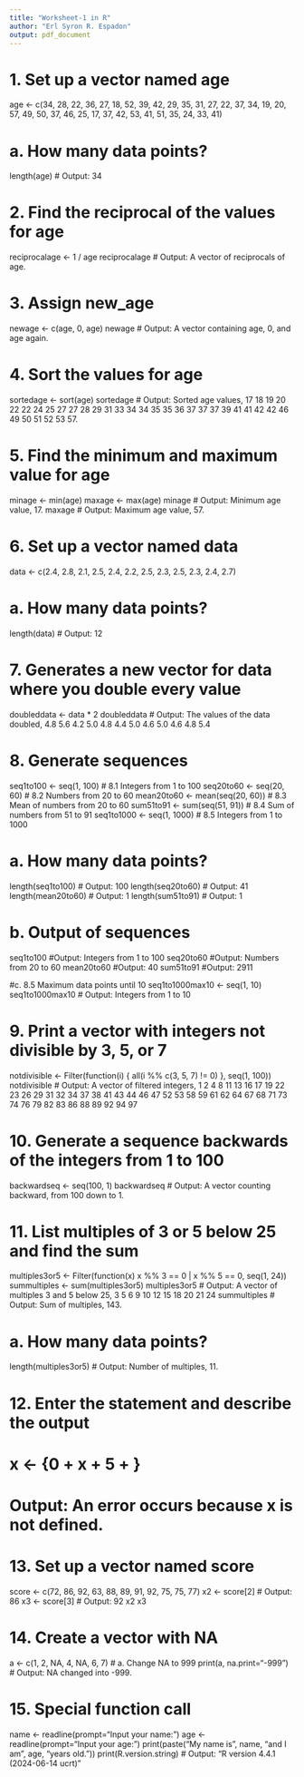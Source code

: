 ---
title: "Worksheet-1 in R"
author: "Erl Syron R. Espadon"
output: pdf_document
---

# 1. Set up a vector named age
age <- c(34, 28, 22, 36, 27, 18, 52, 39, 42, 29,
         35, 31, 27, 22, 37, 34, 19, 20, 57, 49,
         50, 37, 46, 25, 17, 37, 42, 53, 41, 51,
         35, 24, 33, 41)

# a. How many data points?
length(age)  # Output: 34

# 2. Find the reciprocal of the values for age
reciprocalage <- 1 / age
reciprocalage  # Output: A vector of reciprocals of age.

# 3. Assign new_age
newage <- c(age, 0, age)
newage  # Output: A vector containing age, 0, and age again.

# 4. Sort the values for age
sortedage <- sort(age)
sortedage  # Output: Sorted age values, 17 18 19 20 22 22 24 25 27 27 28 29 31 33 34 34 35 35 36 37 37 37 39 41 41 42 42 46 49 50 51 52 53 57.

# 5. Find the minimum and maximum value for age
minage <- min(age)
maxage <- max(age)
minage  # Output: Minimum age value, 17.
maxage  # Output: Maximum age value, 57.

# 6. Set up a vector named data
data <- c(2.4, 2.8, 2.1, 2.5, 2.4, 2.2, 2.5, 2.3, 2.5, 2.3, 2.4, 2.7)

# a. How many data points?
length(data)  # Output: 12

# 7. Generates a new vector for data where you double every value
doubleddata <- data * 2
doubleddata  # Output: The values of the data doubled, 4.8 5.6 4.2 5.0 4.8 4.4 5.0 4.6 5.0 4.6 4.8 5.4

# 8. Generate sequences
seq1to100 <- seq(1, 100)  # 8.1 Integers from 1 to 100
seq20to60 <- seq(20, 60)  # 8.2 Numbers from 20 to 60
mean20to60 <- mean(seq(20, 60))  # 8.3 Mean of numbers from 20 to 60
sum51to91 <- sum(seq(51, 91))  # 8.4 Sum of numbers from 51 to 91
seq1to1000 <- seq(1, 1000) # 8.5 Integers from 1 to 1000

# a. How many data points?
length(seq1to100)  # Output: 100
length(seq20to60)  # Output: 41
length(mean20to60) # Output: 1
length(sum51to91)    # Output: 1

# b. Output of sequences
seq1to100 #Output: Integers from 1 to 100
seq20to60 #Output: Numbers from 20 to 60
mean20to60 #Output: 40 
sum51to91 #Output: 2911

#c. 8.5 Maximum data points until 10
seq1to1000max10 <- seq(1, 10)
seq1to1000max10  # Output: Integers from 1 to 10

# 9. Print a vector with integers not divisible by 3, 5, or 7
notdivisible <- Filter(function(i) { all(i %% c(3, 5, 7) != 0) }, seq(1, 100))
notdivisible  # Output: A vector of filtered integers, 1  2  4  8 11 13 16 17 19 22 23 26 29 31 32 34 37 38 41 43 44 46 47 52 53 58 59 61 62 64 67 68 71 73 74 76 79 82 83 86 88 89 92 94 97

# 10. Generate a sequence backwards of the integers from 1 to 100
backwardseq <- seq(100, 1)
backwardseq  # Output: A vector counting backward, from 100 down to 1.

# 11. List multiples of 3 or 5 below 25 and find the sum
multiples3or5 <- Filter(function(x) x %% 3 == 0 | x %% 5 == 0, seq(1, 24))
summultiples <- sum(multiples3or5)
multiples3or5  # Output: A vector of multiples 3 and 5 below 25, 3  5  6  9 10 12 15 18 20 21 24
summultiples      # Output: Sum of multiples, 143.

# a. How many data points?
length(multiples3or5)  # Output: Number of multiples, 11.

# 12. Enter the statement and describe the output
# x <- {0 + x + 5 + } 
# Output: An error occurs because x is not defined.

# 13. Set up a vector named score
score <- c(72, 86, 92, 63, 88, 89, 91, 92, 75, 75, 77)
x2 <- score[2]  # Output: 86
x3 <- score[3]  # Output: 92
x2
x3

# 14. Create a vector with NA
a <- c(1, 2, NA, 4, NA, 6, 7)
# a. Change NA to 999
print(a, na.print="-999")  # Output: NA changed into -999.

# 15. Special function call
name <- readline(prompt="Input your name: ")
age <- readline(prompt="Input your age: ")
print(paste("My name is", name, "and I am", age, "years old."))
print(R.version.string)  # Output: "R version 4.4.1 (2024-06-14 ucrt)"
